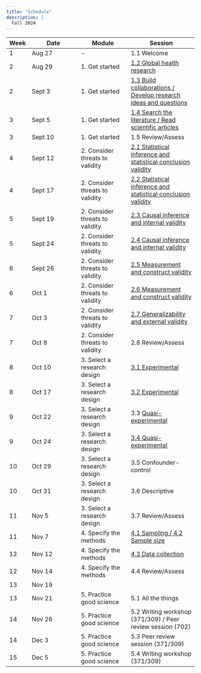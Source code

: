 ```yaml
---
title: "Schedule"
description: |
  Fall 2024
---
```


| Week | Date | Module | Session |
|- | --- | --- | ---- |
| 1 | Aug 27 | - | 1.1 Welcome |
| 2 | Aug 29 | 1. Get started | [1.2 Global health research](mod1.html#global-health-research) |
| 2 | Sept 3 | 1. Get started | [1.3 Build collaborations / Develop research ideas and questions](mod1.html#build-collaborations-develop-questions) |
| 3 | Sept 5 | 1. Get started | [1.4 Search the literature / Read scientific articles](mod1.html#search-the-literature-read-scientific-articles) |
| 3 | Sept 10 | 1. Get started | 1.5 Review/Assess |
| 4 | Sept 12 | 2. Consider threats to validity | [2.1 Statistical inference and statistical conclusion validity](mod2.html#and-2.2-statistical-inference-and-statistical-conclusion-validity) |
| 4 | Sept 17 | 2. Consider threats to validity | [2.2 Statistical inference and statistical conclusion validity](mod2.html#and-2.2-statistical-inference-and-statistical-conclusion-validity) |
| 5 | Sept 19 | 2. Consider threats to validity | [2.3 Causal inference and internal validity](mod2.html#and-2.4-causal-inference-and-internal-validity) |
| 5 | Sept 24 | 2. Consider threats to validity | [2.4 Causal inference and internal validity](mod2.html#and-2.4-causal-inference-and-internal-validity) |
| 6 | Sept 26 | 2. Consider threats to validity | [2.5 Measurement and construct validity](mod2.html#and-2.6-measurement-and-construct-validation) |
| 6 | Oct 1 | 2. Consider threats to validity | [2.6 Measurement and construct validity](mod2.html#and-2.6-measurement-and-construct-validation) |
| 7 | Oct 3 | 2. Consider threats to validity | [2.7 Generalizability and external validity](mod2.html#generalizability-and-external-validity) |
| 7 | Oct 8 | 2. Consider threats to validity | 2.8 Review/Assess |
| 8 | Oct 10 | 3. Select a research design | [3.1 Experimental](mod3.html#and-3.2-experimental) |
| 8 | Oct 17 | 3. Select a research design | [3.2 Experimental](mod3.html#and-3.2-experimental) |
| 9 | Oct 22 | 3. Select a research design | 3.3 [Quasi-experimental](mod3.html#quasi-experimental) |
| 9 | Oct 24 | 3. Select a research design | [3.4 Quasi-experimental](mod3.html#quasi-experimental) |
| 10 | Oct 29 | 3. Select a research design | 3.5 Confounder-control |
| 10 | Oct 31 | 3. Select a research design | 3.6 Descriptive |
| 11 | Nov 5 | 3. Select a research design | 3.7 Review/Assess |
| 11 | Nov 7 | 4. Specify the methods | [4.1 Sampling / 4.2 Sample size](mod4.html#sampling) |
| 12 | Nov 12 | 4. Specify the methods | [4.3 Data collection](mod4.html#data-collection) |
| 12 | Nov 14 | 4. Specify the methods | 4.4 Review/Assess |
| 13 | Nov 19 | 
| 13 | Nov 21 | 5. Practice good science | 5.1 All the things |
| 14 | Nov 26 | 5. Practice good science | 5.2 Writing workshop (371/309) / Peer review session (702) |
| 14 | Dec 3 | 5. Practice good science | 5.3 Peer review session (371/309) |
| 15 | Dec 5 | 5. Practice good science | 5.4 Writing workshop (371/309) |

<!--
| 14 | Apr 16 | 5. Practice good science | 5.2 Peer review / Writing workshop (371) |
| 14 | Apr 18 | 5. Practice good science | 5.3 Peer review session (371 only) |
| 15 | Apr 23 | 5. Practice good science | 5.4 Writing workshop (371 only) |
-->
